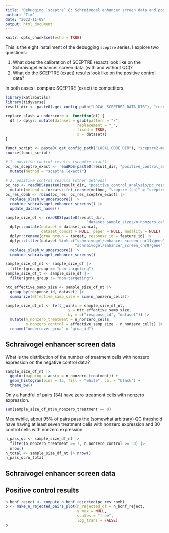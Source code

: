 ```yaml
---
title: 'Debugging `sceptre` 8: Schraivogel enhancer screen data and positive controls'
author: "Tim"
date: "2022-11-09"
output: html_document
---
```


```r
knitr::opts_chunk$set(echo = TRUE)
```

This is the eight installment of the debugging `sceptre` series. I explore two questions:

1. What does the calibration of SCEPTRE (exact) look like on the Schraivogel enhancer screen data (with and without QC)?
2. What do the SCEPTRE (exact) results look like on the positive control data?

In both cases I compare SCEPTRE (exact) to competitors.

```r
library(katlabutils)
library(tidyverse)
result_dir <- paste0(.get_config_path("LOCAL_SCEPTRE2_DATA_DIR"), "results/")

replace_slash_w_underscore <- function(df) {
  df |> dplyr::mutate(dataset = gsub(pattern = "/",
                                replacement = "_",
                                fixed = TRUE,
                                x = dataset))
}

funct_script <- paste0(.get_config_path("LOCAL_CODE_DIR"), "sceptre2-manuscript/writeups/undercover_results_eda/analyze_undercover_results_plot_functs.R")
source(funct_script)

# 1. positive control results (sceptre exact)
pc_res_sceptre_exact <- readRDS(paste0(result_dir, "positive_control_analysis/pc_results_sceptre_exact.rds")) |>
  mutate(method = "sceptre (exact)")

# 2. positive control results (other methods)
pc_res <- readRDS(paste0(result_dir, "positive_control_analysis/pc_results.rds")) |>
  mutate(method = forcats::fct_recode(method, "sceptre (sn)" = "sceptre"))
pc_res_comb <- rbind(pc_res, pc_res_sceptre_exact) |>
  replace_slash_w_underscore() |>
  combine_schraivogel_enhancer_screens() |>
  update_dataset_names()

sample_size_df <- readRDS(paste0(result_dir,
                                    "dataset_sample_sizes/n_nonzero_cells_per_grna.rds")) |>
  dplyr::mutate(dataset = dataset_concat,
                dataset_concat = NULL, paper = NULL, modality = NULL) |>
  dplyr::rename(grna_group = target, response_id = feature_id) |>
  dplyr::filter(dataset %in% c("schraivogel/enhancer_screen_chr11/gene",
                               "schraivogel/enhancer_screen_chr8/gene")) |>
  replace_slash_w_underscore() |>
  combine_schraivogel_enhancer_screens()

sample_size_df_nt <- sample_size_df |>
  filter(grna_group == "non-targeting")
sample_size_df_t <- sample_size_df |>
  filter(grna_group != "non-targeting")

ntc_effective_samp_size <- sample_size_df_nt |>
  group_by(response_id, dataset) |>
  summarize(effective_samp_size = sum(n_nonzero_cells))

sample_size_df_nt <- left_join(x = sample_size_df_nt,
                            y = ntc_effective_samp_size,
                            by = c("response_id", "dataset")) |>
  mutate(n_nonzero_treatment = n_nonzero_cells,
         n_nonzero_control = effective_samp_size - n_nonzero_cells) |>
  rename("undercover_grna" = "grna_id")
```

## Schraivogel enhancer screen data

What is the distribution of the number of treatment cells with nonzero expression on the negative control data?

```r
sample_size_df_nt |>
  ggplot(mapping = aes(x = n_nonzero_treatment)) +
  geom_histogram(bins = 15, fill = "white", col = "black") +
  theme_bw()
```

Only a handful of pairs (34) have zero treatment cells with nonzero expression. 

```r
sum(sample_size_df_nt$n_nonzero_treatment == 0)
```

Meanwhile, about 95% of pairs pass the (somewhat arbitrary) QC threshold have having at least seven treatment cells with nonzero expression and 30 control cells with nonzero expression.

```r
n_pass_qc <- sample_size_df_nt |>
  filter(n_nonzero_treatment >= 7, n_nonzero_control >= 30) |>
  nrow()
n_total <- sample_size_df_nt |> nrow()
n_pass_qc/n_total
```

## Schraivogel enhancer screen data

## Positive control results

```r
n_bonf_reject <- compute_n_bonf_rejected(pc_res_comb)
p <- make_n_rejected_pairs_plot(n_rejected_df = n_bonf_reject,
                                y_max = NULL,
                                scales = "free",
                                log_trans = FALSE)
p
```